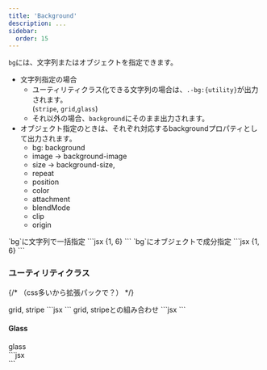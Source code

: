 ```yaml
---
title: 'Background'
description: ...
sidebar:
  order: 15
---
```




`bg`には、文字列またはオブジェクトを指定できます。

- 文字列指定の場合
	- ユーティリティクラス化できる文字列の場合は、`.-bg:{utility}`が出力されます。  
	(`stripe`, `grid`,`glass`)
	- それ以外の場合、`background`にそのまま出力されます。
- オブジェクト指定のときは、それぞれ対応するbackgroundプロパティとして出力されます。
	- bg: background
	- image → background-image
	- size → background-size,
	- repeat
	- position
	- color
	- attachment
	- blendMode
	- clip
	- origin

<Preview>
	<PreviewTitle>`bg`に文字列で一括指定</PreviewTitle>
	<PreviewArea resize p={20}>
		<Frame aspect='16/9' bg="url(/img.jpg) center / 50%">
			<Layer bgc="white:50%" position="center" size="contain" w="40rem" p="box">
				<DammyText />
			</Layer>
		</Frame>
	</PreviewArea>
	<PreviewCode>
		```jsx {1, 6}
		<Frame aspect='16/9' bg="url(/img.jpg) center / 50%">
			<Layer bgc="white:50%" position="center" size="contain" w="40rem" p="box">
				<DammyText />
			</Layer>
		</Frame>
		```
	</PreviewCode>
</Preview>


<Preview>
	<PreviewTitle>`bg`にオブジェクトで成分指定</PreviewTitle>
	<PreviewArea resize p={20}>
		<Frame aspect='16/9' bg={{image: 'url(/img.jpg)', position: 'center', size: '50%'}}>
			<Layer bgc="white:50%" position="center" size="contain" w="40rem" p="box">
				<DammyText />
			</Layer>
		</Frame>
	</PreviewArea>
	<PreviewCode>
		```jsx {1, 6}
		<Frame aspect='16/9' bg={{image: 'url(/img.jpg)', position: 'center', size: '50%'}}>
			<Layer bgc="white:50%" position="center" size="contain" w="40rem" p="box">
				<DammyText />
			</Layer>
		</Frame>
		```
	</PreviewCode>
</Preview>


### ユーティリティクラス

{/* （css多いから拡張パックで？） */}

<Preview>
	<PreviewTitle>grid, stripe</PreviewTitle>
	<PreviewArea resize nogrid p={20}>
		<Box bg='grid' p='box:l'>
			<DammyText />
		</Box>
		<Box bg='stripe' p='box:l'>
			<DammyText />
		</Box>
	</PreviewArea>
	<PreviewCode>
		```jsx
		<Box bg='grid' p='box:l'>
			<DammyText />
		</Box>
		<Box bg='stripe' p='box:l'>
			<DammyText />
		</Box>
		```
	</PreviewCode>
</Preview>



<Preview>
	<PreviewTitle>grid, stripeとの組み合わせ</PreviewTitle>
	<PreviewArea resize nogrid p={20}>
		<Box bg='grid' p='box:l' bgc='black:20%'>
			<DammyText />
		</Box>
		<Box bg='stripe' p='box:l' bgc='gray:15%'>
			<DammyText />
		</Box>
		<Box bg='grid' p='box:l' bgc='blue:20%'>
			<DammyText />
		</Box>
		<Box bg='stripe' p='box:l' bgc='green:15%'>
			<DammyText />
		</Box>
		<Box className='is--colorbox' bg='stripe' p='box:l' keycolor='green'>
			<DammyText />
		</Box>
	</PreviewArea>
	<PreviewCode>
		```jsx
		<Box bg='grid' p='box:l' bgc='black:20%'>
			<DammyText />
		</Box>
		<Box bg='stripe' p='box:l' bgc='gray:15%'>
			<DammyText />
		</Box>
		```
	</PreviewCode>
</Preview>


#### Glass

<Preview>
	<PreviewTitle>glass</PreviewTitle>
	<PreviewArea resize p={20}>
		<Frame aspect='16/9'>
			<Media
				src='https://images.unsplash.com/photo-1483728642387-6c3bdd6c93e5?ixlib=rb-4.0.3&ixid=M3wxMjA3fDB8MHxwaG90by1wYWdlfHx8fGVufDB8fHx8fA%3D%3D&auto=format&fit=crop&w=2076&q=80'
				alt='' width='960' height='640'
			/>
			<Layer p={20} inset={0}>
				<Center p='box' size='cover' bg='glass' c='white' bdrs='s' bxsh={2}>
					<DammyText />
				</Center>
			</Layer>
		</Frame>
		<Frame aspect='16/9'>
			<Media
				src='https://images.unsplash.com/photo-1501949997128-2fdb9f6428f1?ixlib=rb-4.0.3&ixid=M3wxMjA3fDB8MHxwaG90by1wYWdlfHx8fGVufDB8fHx8fA%3D%3D&auto=format&fit=crop&w=2670&q=80'
				alt='' width='960' height='640'
			/>
			<Layer p={20} inset={0}>
				<Center p='box' size='cover' bg='glass' c='black' bdrs='xl' bxsh={4}>
					<DammyText />
				</Center>
			</Layer>
		</Frame>
	</PreviewArea>
	<PreviewCode>
		```jsx
		<Frame aspect='16/9'>
			<Media
				src='https://images.unsplash.com/photo-1483728642387-6c3bdd6c93e5?ixlib=rb-4.0.3&ixid=M3wxMjA3fDB8MHxwaG90by1wYWdlfHx8fGVufDB8fHx8fA%3D%3D&auto=format&fit=crop&w=2076&q=80'
				alt='' width='960' height='640'
			/>
			<Layer p={20} bg='glass' inset={0}>
				<Center p='box' size='cover' bg='glass' c='white' bdrs='s' bxsh={2}>
					<DammyText />
				</Center>
			</Layer>
		</Frame>
		<Frame aspect='16/9'>
			<Media
				src='https://images.unsplash.com/photo-1501949997128-2fdb9f6428f1?ixlib=rb-4.0.3&ixid=M3wxMjA3fDB8MHxwaG90by1wYWdlfHx8fGVufDB8fHx8fA%3D%3D&auto=format&fit=crop&w=2670&q=80'
				alt='' width='960' height='640'
			/>
			<Layer p={20} inset={0}>
				<Center p='box' size='cover' bg='glass' c='black' bdrs='xl' bxsh={4}>
					<DammyText />
				</Center>
			</Layer>
		</Frame>
		```
	</PreviewCode>
</Preview>
